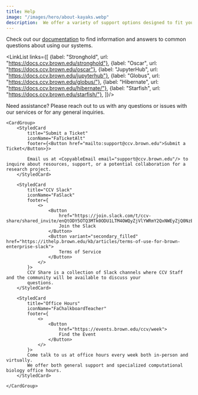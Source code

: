 ```yaml
---
title: Help
image: "/images/hero/about-kayaks.webp"
description:  We offer a variety of support options designed to fit your needs. Choose the method that works best for you.
---
```


<ContentSection title="Documentation">
  Check out our <a href="https://docs.ccv.brown.edu/documentation/" target="_blank" rel="noopener noreferrer">documentation</a> 
  to find information and answers to common questions about using our systems.

  <LinkList links={[
  {label: "Stronghold", url: "https://docs.ccv.brown.edu/stronghold"},
  {label: "Oscar", url: "https://docs.ccv.brown.edu/oscar"},
  {label: "JupyterHub", url: "https://docs.ccv.brown.edu/jupyterhub"},
  {label: "Globus", url: "https://docs.ccv.brown.edu/globus/"},
  {label: "Hibernate", url: "https://docs.ccv.brown.edu/hibernate/"},
  {label: "Starfish", url: "https://docs.ccv.brown.edu/starfish/"},
  ]}/>

</ContentSection>

<ContentSection title="Contact Us">
    Need assistance?
    Please reach out to us with any questions or issues with our services or for any general inquiries.

    <CardGroup>
        <StyledCard
            title="Submit a Ticket"
            iconName="FaTicketAlt"
            footer={<Button href="mailto:support@ccv.brown.edu">Submit a Ticket</Button>}>

            Email us at <CopyableEmail email="support@ccv.brown.edu"/> to inquire about resources, support, or a potential collaboration for a research project.
        </StyledCard>

        <StyledCard
            title="CCV Slack"
            iconName="FaSlack"
            footer={
                <>
                    <Button
                        href="https://join.slack.com/t/ccv-share/shared_invite/enQtODY5OTQ3MTk0ODU1LTM4OWQyZjVlYWRmY2QxNWEyZjQ0NzEwMmRlNTRlZjYyMjM1Y2U5MDU1ZGFmMmRhZWIzNjliYmQzYTBiMzY2NzU">
                        Join the Slack
                    </Button>
                    <Button variant="secondary_filled" href="https://ithelp.brown.edu/kb/articles/terms-of-use-for-brown-enterprise-slack">
                        Terms of Service
                    </Button>
                </>
            }>
            CCV Share is a collection of Slack channels where CCV Staff and the community will be available to discuss your
            questions.
        </StyledCard>

        <StyledCard
            title="Office Hours"
            iconName="FaChalkboardTeacher"
            footer={
                <>
                    <Button
                        href="https://events.brown.edu/ccv/week">
                        Find the Event
                    </Button>
                </>
            }>
            Come talk to us at office hours every week both in-person and virtually. 
            We offer both general support and specialized computational biology office hours.
        </StyledCard>

    </CardGroup>
</ContentSection>
